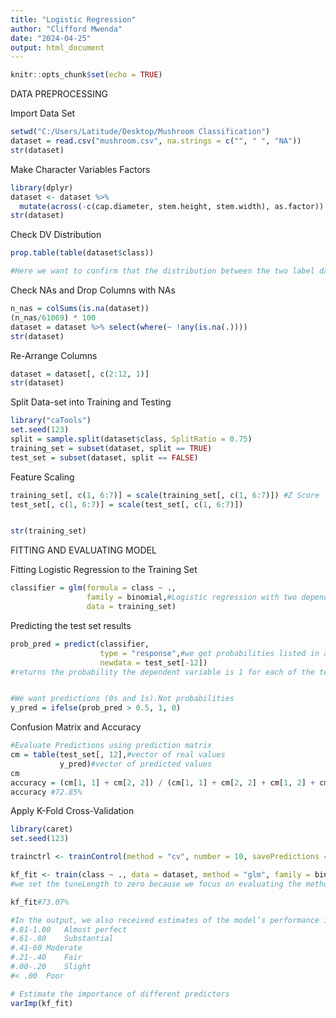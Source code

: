---
title: "Logistic Regression"
author: "Clifford Mwenda"
date: "2024-04-25"
output: html_document
---

```{r setup, include=FALSE}
knitr::opts_chunk$set(echo = TRUE)
```




DATA PREPROCESSING

Import Data Set
```{r}
setwd("C:/Users/Latitude/Desktop/Mushroom Classification")
dataset = read.csv("mushroom.csv", na.strings = c("", " ", "NA"))
str(dataset)
```

Make Character Variables Factors
```{r}
library(dplyr)
dataset <- dataset %>%
  mutate(across(-c(cap.diameter, stem.height, stem.width), as.factor))
str(dataset)
```

Check DV Distribution
```{r}
prop.table(table(dataset$class))

#Here we want to confirm that the distribution between the two label data is not too much different. Because imbalanced datasets can lead to imbalanced accuracy.
```

Check NAs and Drop Columns with NAs
```{r}
n_nas = colSums(is.na(dataset))
(n_nas/61069) * 100
dataset = dataset %>% select(where(~ !any(is.na(.))))
str(dataset)
```

Re-Arrange Columns
```{r}
dataset = dataset[, c(2:12, 1)]
str(dataset)
```

Split Data-set into Training and Testing
```{r}
library("caTools")
set.seed(123)
split = sample.split(dataset$class, SplitRatio = 0.75)
training_set = subset(dataset, split == TRUE)
test_set = subset(dataset, split == FALSE)
```

Feature Scaling
```{r}
training_set[, c(1, 6:7)] = scale(training_set[, c(1, 6:7)]) #Z Score
test_set[, c(1, 6:7)] = scale(test_set[, c(1, 6:7)])


str(training_set)
```







FITTING AND EVALUATING MODEL

Fitting Logistic Regression to the Training Set 
```{r}
classifier = glm(formula = class ~ .,
                 family = binomial,#Logistic regression with two dependent variables
                 data = training_set)
```

Predicting the test set results
```{r}
prob_pred = predict(classifier,
                    type = "response",#we get probabilities listed in a single vector if we specify response in logistic regression
                    newdata = test_set[-12])
#returns the probability the dependent variable is 1 for each of the test_set data entry


#We want predictions (0s and 1s).Not probabilities
y_pred = ifelse(prob_pred > 0.5, 1, 0)
```

Confusion Matrix and Accuracy
```{r}
#Evaluate Predictions using prediction matrix
cm = table(test_set[, 12],#vector of real values
           y_pred)#vector of predicted values
cm
accuracy = (cm[1, 1] + cm[2, 2]) / (cm[1, 1] + cm[2, 2] + cm[1, 2] + cm[2, 1])
accuracy #72.85%
```



Apply K-Fold Cross-Validation
```{r}
library(caret)
set.seed(123)

trainctrl <- trainControl(method = "cv", number = 10, savePredictions = "all", classProbs = TRUE)#"cv" = Cross Validation #Ten_Folds

kf_fit <- train(class ~ ., data = dataset, method = "glm", family = binomial, trControl=trainctrl, tuneLength = 0)#Logistic Regression Method
#we set the tuneLength to zero because we focus on evaluating the method on each fold. We can also set the tuneLength if we want to do the parameter tuning during the cross-validation. For example, if we use the K-NN  method, and we want to analyze how many K is the best for our model.

kf_fit#73.07%

#In the output, we also received estimates of the model’s performance in terms of the average accuracy and Cohen’s kappa values across the folds (i.e., resamples). Behind the scenes, the train function has done a lot for us.The accuracy statistic represents the proportion of total correctly classified cases out of all classification instances; in the case of a logistic regression model with a dichotomous outcome variable, a correctly classified case would be one in which the actual observed outcome for the case (e.g., observed quit) matches what was predicted based on the estimated model (e.g., predicted quit). Cohen’s kappa ( κ) is another classification accuracy statistic, but it differs from the accuracy statistic in that it accounts for the baseline probabilities from your null model that contains no predictor variables. In other words, it accounts for the proportion of cases in your data that were observed to have experienced one level of the dichotomous outcome (e.g., quit) versus the other level (e.g., stay). This is useful when there isn’t a 50%/50% split in the observed levels/classes of your dichotomous outcome variable. Like so many effect size metrics, Cohen’s ( κ) has some recommended thresholds for interpreting the classification strength different  κ  values, as shown below (Landis and Koch 1977).Cohen’s  κ Description:
#.81-1.00	Almost perfect
#.61-.80	Substantial
#.41-60	Moderate
#.21-.40	Fair
#.00-.20	Slight
#< .00	Poor

# Estimate the importance of different predictors
varImp(kf_fit)
```


